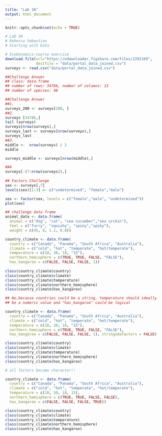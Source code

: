 ```yaml
---
title: "Lab 3A"
output: html_document
---
```


```r
knitr::opts_chunk$set(echo = TRUE)
```

```r
# Lab 3A
# Rebecca Sebastian  
# Starting with Data

# EvoGenomics-course exercise
download.file(url="https://ndownloader.figshare.com/files/2292169",
              destfile = "data/portal_data_joined.csv")
surveys <- read.csv("data/portal_data_joined.csv")

##Challenge Answer
## class: data.frame
## number of rows: 34786, number of columns: 13
## number of species: 48

##Challenge Answer
##1. 
surveys_200 <- surveys[200, ]
##2.
surveys [34786,]
tail (surveys)
surveys[nrow(surveys),]
surveys_last <- surveys[nrow(surveys),]
surveys_last
##3.
middle <-  nrow(surveys) / 2
middle

surveys_middle <- surveys[nrow(middle),]

##4
surveys[-(7:nrow(surveys)),]
  
## Factors Challenge
sex <- surveys[,7]
levels(sex)[1:3] <- c("undetermined", "female","male")

sex <- factor(sex, levels = c("female","male", "undetermined"))
plot(sex)

## challenge data frame
animal_data <- data.frame(
  animal = c("dog", "cat", "sea cucumber","sea urchin"),
  feel = c("furry", "squishy", "spiny","spiky"),
  weight = c(45, 8, 1.1, 0.8))

country_climate <- data.frame(
  country = c("Canada", "Panama", "South Africa", "Australia"),
  climate = c("cold", "hot", "temperate", "hot/temperate"),
  temperature = c(10, 30, 18, "15"),
  northern_hemisphere = c(TRUE, TRUE, FALSE, "FALSE"),
  has_kangaroo = c(FALSE, FALSE, FALSE, 1))
  
class(country_climate$country)
class(country_climate$climate)
class(country_climate$temperature)
class(country_climate$northern_hemisphere)
class(country_climate$has_kangaroo)

## No,because countries could be a string, temperature should ideally
## be a numeric value and "has_kangaroo" could be logical

country_climate <- data.frame(
  country = c("Canada", "Panama", "South Africa", "Australia"),
  climate = c("cold", "hot", "temperate", "hot/temperate"),
  temperature = c(10, 30, 18, "15"),
  northern_hemisphere = c(TRUE, TRUE, FALSE, "FALSE"),
  has_kangaroo = c(FALSE, FALSE, FALSE, 1), stringsAsFactors = FALSE)

class(country_climate$country)
class(country_climate$climate)
class(country_climate$temperature)
class(country_climate$northern_hemisphere)
class(country_climate$has_kangaroo)

# all factors became charactor!!

country_climate <- data.frame(
  country = c("Canada", "Panama", "South Africa", "Australia"),
  climate = c("cold", "hot", "temperate", "hot/temperate"),
  temperature = c(10, 30, 18, 15),
  northern_hemisphere = c(TRUE, TRUE, FALSE, FALSE),
  has_kangaroo = c(FALSE, FALSE, FALSE, TRUE))

class(country_climate$country)
class(country_climate$climate)
class(country_climate$temperature)
class(country_climate$northern_hemisphere)
class(country_climate$has_kangaroo)
```

